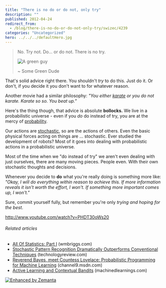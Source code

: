 ```yaml
---
title: "There is no do or do not, only try"
description: ""
published: 2012-04-24
redirect_from:
  - /blog/there-is-no-do-or-do-not-only-try/swizec/4239
categories: "Uncategorized"
hero: ../../../defaultHero.jpg
---
```


> No. Try not. Do... or do not. There is no try.
>
> ![A green guy](http://images.wikia.com/starwars/images/e/e0/Yoda_SWSB.jpg "A green guy")
>
> ~ Some Green Dude

That's solid advice right there. You shouldn't _try_ to do this. Just do it. Or don't, if you decide it you don't want to for whatever reason.

Another movie had a similar philosophy: _"You either [karate](http://en.wikipedia.org/wiki/Karate "Karate") or you do not karate. Karate so so. You beat up."_

Here's the thing though, that advice is absolute **bollocks.** We live in a probabilistic universe - even if you _do_ do instead of try, you are at the mercy of [probability](http://en.wikipedia.org/wiki/Probability "Probability").

Our actions are [stochastic](http://en.wikipedia.org/wiki/Stochastic "Stochastic"), so are the actions of others. Even the basic physical forces acting on things are ... stochastic. Ever studied the development of robots? Most of it goes into dealing with probabilistic actions in a probabilistic universe.

Most of the time when we "do instead of try" we aren't even dealing with just ourselves, there are many moving pieces. People even. With their own stochastic thoughts and decisions.

Whenever you decide to **do** what you're really doing is something more like: _"Okay, I will do everything within reason to achieve this. If more information reveals it isn't worth the effort, I won't. If something more important comes up, I won't."_

Sure, commit yourself fully, but remember you're only _trying and hoping for the best_.

http://www.youtube.com/watch?v=PHDT30oWs20

###### Related articles

- [All Of Statistics: Part I](http://wmbriggs.com/blog/?p=5117) (wmbriggs.com)
- [Stochastic Pattern Recognition Dramatically Outperforms Conventional Techniques](http://www.technologyreview.com/blog/arxiv/27598/) (technologyreview.com)
- [Reverend Bayes, meet Countess Lovelace: Probabilistic Programming for Machine Learning](http://channel9.msdn.com/Events/Lang-NEXT/Lang-NEXT-2012/Reverend-Bayes-meet-Countess-Lovelace-Probabilistic-Programming-for-Machine-Learning) (channel9.msdn.com)
- [Active Learning and Contextual Bandits](http://www.machinedlearnings.com/2012/02/active-learning-and-contextual-bandits.html) (machinedlearnings.com)

[![Enhanced by Zemanta](http://img.zemanta.com/zemified_e.png?x-id=fe347ba2-460e-43ca-9458-543f6f144f40)](http://www.zemanta.com/ "Enhanced by Zemanta")
